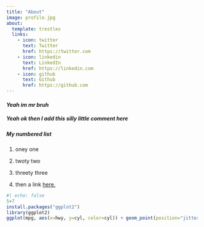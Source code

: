 ```yaml
---
title: "About"
image: profile.jpg
about:
  template: trestles
  links:
    - icon: twitter
      text: Twitter
      href: https://twitter.com
    - icon: linkedin
      text: LinkedIn
      href: https://linkedin.com
    - icon: github
      text: Github
      href: https://github.com
---
```


#### *Yeah im mr bruh*

##### **Yeah ok then I add this silly little comment here**

##### My numbered list

1.  oney one

2.  twoty two

3.  threety three

4.  then a link [here.](https://pointerpointer.com/ "Pointer Pointer, a beloved website that points at your mouse pointer.")

```r
#| echo: false
5+7
install.packages("ggplot2")
library(ggplot2)
ggplot(mpg, aes(x=hwy, y=cyl, color=cyl)) + geom_point(position="jitter", alpha=.5) + geom_smooth()
```
